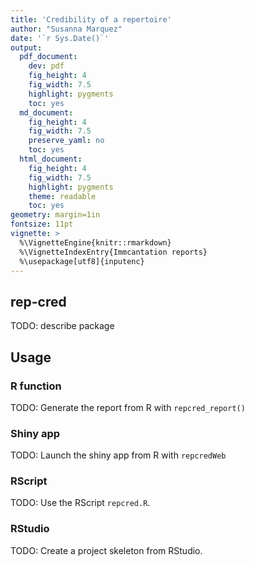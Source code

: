 ```yaml
---
title: 'Credibility of a repertoire'
author: "Susanna Marquez"
date: '`r Sys.Date()`'
output:
  pdf_document:
    dev: pdf
    fig_height: 4
    fig_width: 7.5
    highlight: pygments
    toc: yes
  md_document:
    fig_height: 4
    fig_width: 7.5
    preserve_yaml: no
    toc: yes
  html_document:
    fig_height: 4
    fig_width: 7.5
    highlight: pygments
    theme: readable
    toc: yes
geometry: margin=1in
fontsize: 11pt
vignette: >
  %\VignetteEngine{knitr::rmarkdown}
  %\VignetteIndexEntry{Immcantation reports}
  %\usepackage[utf8]{inputenc}
---
```


## rep-cred

TODO: describe package

## Usage

### R function

TODO: Generate the report from R with `repcred_report()`

### Shiny app

TODO: Launch the shiny app from R with `repcredWeb`

### RScript

TODO: Use the RScript `repcred.R`.

### RStudio

TODO: Create a project skeleton from RStudio.

